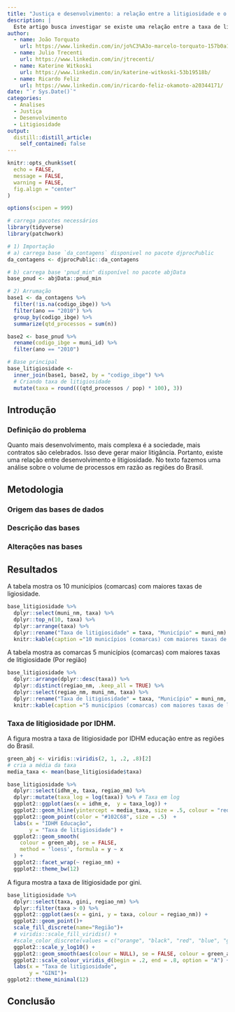 ```yaml
---
title: "Justiça e desenvolvimento: a relação entre a litigiosidade e o desenvolvimento"
description: |
  Este artigo busca investigar se existe uma relação entre a taxa de litigiosidade com o desenvolvimento. Para tanto, utilizamos uma base de dados com todos os processos que apareceram no Diário Oficial da União em cada município brasileiro e cruazamos tais informações com a base de dados do PNUD (Programa das Nações Unidas para o Desenvolvimento). A hipótese inicial era a de que quanto maior o desenvolvimento de um município, maior é a complexidade da sociedade, o que gera mais conflitos. Esses conflitos se traduzem em processos judicias, o que é expresso pela litigiosidade. Daí a relação entre desenvolvimento e litigiosidade. 
author:
  - name: João Torquato
    url: https://www.linkedin.com/in/jo%C3%A3o-marcelo-torquato-157b0a16a/  
  - name: Julio Trecenti
    url: https://www.linkedin.com/in/jtrecenti/
  - name: Katerine Witkoski
    url: https://www.linkedin.com/in/katerine-witkoski-53b19518b/
  - name: Ricardo Feliz
    url: https://www.linkedin.com/in/ricardo-feliz-okamoto-a20344171/
date: "`r Sys.Date()`"
categories:
  - Analises
  - Justiça
  - Desenvolvimento
  - Litigiosidade
output:
  distill::distill_article:
    self_contained: false
---
```


```r
knitr::opts_chunk$set(
  echo = FALSE, 
  message = FALSE, 
  warning = FALSE,
  fig.align = "center"
)

options(scipen = 999)

# carrega pacotes necessários
library(tidyverse)
library(patchwork)
```

```r
# 1) Importação
# a) carrega base `da_contagens` disponivel no pacote djprocPublic
da_contagens <- djprocPublic::da_contagens

# b) carrega base 'pnud_min" disponível no pacote abjData
base_pnud <- abjData::pnud_min
```

```r
# 2) Arrumação 
base1 <- da_contagens %>%
  filter(!is.na(codigo_ibge)) %>%
  filter(ano == "2010") %>%
  group_by(codigo_ibge) %>%
  summarize(qtd_processos = sum(n))

base2 <- base_pnud %>%
  rename(codigo_ibge = muni_id) %>%
  filter(ano == "2010")

# Base principal
base_litigiosidade <-
  inner_join(base1, base2, by = "codigo_ibge") %>%
  # Criando taxa de litigiosidade
  mutate(taxa = round(((qtd_processos / pop) * 100), 3))

```

## Introdução

### Definição do problema

Quanto mais desenvolvimento, mais complexa é a sociedade, mais contratos são celebrados. Isso deve gerar maior litigância. Portanto, existe uma relação entre desenvolvimento e litigiosidade. No texto fazemos uma análise sobre o volume de processos em razão as regiões do Brasil. 

## Metodologia

### Origem das bases de dados

### Descrição das bases

### Alterações nas bases

## Resultados

A tabela mostra os 10 municípios (comarcas) com maiores taxas de ligiosidade. 

```r
base_litigiosidade %>% 
  dplyr::select(muni_nm, taxa) %>% 
  dplyr::top_n(10, taxa) %>% 
  dplyr::arrange(taxa) %>%
  dplyr::rename("Taxa de litigiosidade" = taxa, "Município" = muni_nm) %>% 
  knitr::kable(caption ="10 municípios (comarcas) com maiores taxas de litigiosidade")
```

A tabela mostra as comarcas 5 municípios (comarcas) com maiores taxas de litigiosidade (Por região)

```r
base_litigiosidade %>% 
  dplyr::arrange(dplyr::desc(taxa)) %>% 
  dplyr::distinct(regiao_nm, .keep_all = TRUE) %>%
  dplyr::select(regiao_nm, muni_nm, taxa) %>% 
  dplyr::rename("Taxa de litigiosidade" = taxa, "Município" = muni_nm, "Região" = regiao_nm) %>% 
  knitr::kable(caption ="5 municípios (comarcas) com maiores taxas de litigiosidade (Por região)")
```

### Taxa de litigiosidade por IDHM.

A figura  mostra a taxa de litigiosidade por IDHM educação entre as regiões do Brasil. 

```r

green_abj <- viridis::viridis(2, 1, .2, .8)[2]
# cria a média da taxa
media_taxa <- mean(base_litigiosidade$taxa)

base_litigiosidade %>%
  dplyr::select(idhm_e, taxa, regiao_nm) %>%
  dplyr::mutate(taxa_log = log(taxa)) %>% # Taxa em log
  ggplot2::ggplot(aes(x = idhm_e,  y = taxa_log)) +
  ggplot2::geom_hline(yintercept = media_taxa, size = .5, colour = "red", linetype = 2) +
  ggplot2::geom_point(color = "#102C68", size = .5)  +
  labs(x = "IDHM Educação",
       y = "Taxa de litigiosidade") +
  ggplot2::geom_smooth(
    colour = green_abj, se = FALSE,
    method = 'loess', formula = y ~ x
  ) + 
  ggplot2::facet_wrap(~ regiao_nm) +
  ggplot2::theme_bw(12)
```

A figura  mostra a taxa de litigiosidade por gini. 


```r
base_litigiosidade %>%
  dplyr::select(taxa, gini, regiao_nm) %>%
  dplyr::filter(taxa > 0) %>% 
  ggplot2::ggplot(aes(x = gini, y = taxa, colour = regiao_nm)) +
  ggplot2::geom_point()+
  scale_fill_discrete(name="Região")+
  # viridis::scale_fill_viridis() +
  #scale_color_discrete(values = c("orange", "black", "red", "blue", "green"))+
  ggplot2::scale_y_log10() +
  ggplot2::geom_smooth(aes(colour = NULL), se = FALSE, colour = green_abj) +
  ggplot2::scale_colour_viridis_d(begin = .2, end = .8, option = "A") +
  labs(x = "Taxa de litigiosidade",
       y = "GINI")+
ggplot2::theme_minimal(12)
```

## Conclusão